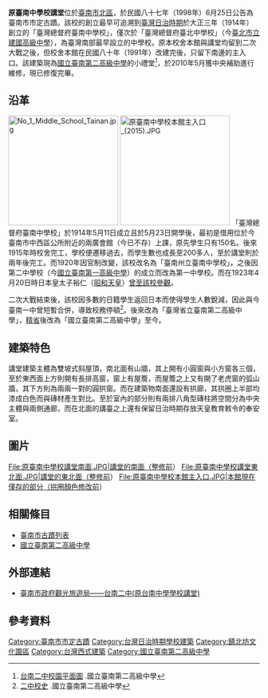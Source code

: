 {{tw monument
|name=原臺南中學校講堂
|formername=
|image=原臺南中學校講堂 (2015).JPG
|imagename=整修後的講堂
|othername=
|formalname=
|level=直轄市定古蹟
|class=日治建築
|time={{JPN}}大正七年（1918年）{{r|文}}
|location={{TWN}}[[臺南市|臺南市]][[北區_(臺南市)|北區]]<br/>北門路二段125號
|open=
|cost=
|website=[http://www.tnssh.tn.edu.tw www.tnssh.tn.edu.tw]
|reg_url=https://nchdb.boch.gov.tw/assets/overview/monument/19980626000011
}}
'''原臺南中學校講堂'''位於[[臺南市|臺南市]][[北區_(臺南市)|北區]]，於民國八十七年（1998年）6月25日公告為臺南市市定古蹟{{r|文}}。該校的創立最早可追溯到[[臺灣日治時期|臺灣日治時期]]於大正三年（1914年）創立的「臺灣總督府臺南中學校」，僅次於「臺灣總督府臺北中學校」（今[[臺北市立建國高級中學|臺北市立建國高級中學]]），為臺灣南部最早設立的中學校{{r|王}}。原本校舍本館與講堂均留到二次大戰之後，但校舍本館在民國八十年（1991年）改建完後，只留下南邊的主入口{{r|傅}}。該建築現為[[國立臺南第二高級中學|國立臺南第二高級中學]]的小禮堂<ref>[http://www.tnssh.tn.edu.tw/page.asp?nsub=A0A500 台南二中校園平面圖] {{Wayback|url=http://www.tnssh.tn.edu.tw/page.asp?nsub=A0A500 |date=20201129095411 }}.國立臺南第二高級中學</ref>，於2010年5月獲中央補助進行維修，現已修復完畢。

== 沿革 ==
[[File:No_1_Middle_School_Tainan.jpg|220px]]
[[File:原臺南中學校本館主入口_(2015).JPG|220px]]
「臺灣總督府臺南中學校」於1914年5月11日成立且於5月23日開學後，最初是借用位於今臺南市中西區公所附近的兩廣會館（今已不存）上課，原先學生只有150名{{r|王}}。後來1915年時校舍完工，學校便遷移過去，而學生數也成長至200多人{{r|王}}，至於講堂則於兩年後完工{{r|傅}}。而1920年因官制改變，該校改名為「臺南州立臺南中學校」，之後因第二中學校（今[[國立臺南第一高級中學|國立臺南第一高級中學]]）的成立而改為第一中學校{{r|傅}}。而在1923年4月20日時日本皇太子裕仁（[[昭和天皇|昭和天皇]]）[[臺灣行啟|曾至該校參觀]]{{r|王}}。

二次大戰結束後，該校因多數的日籍學生返回日本而使得學生人數銳減，因此與今臺南一中曾短暫合併，導致校務停頓<ref>[http://www.tnssh.tn.edu.tw/page.asp?nsub=A0A000 二中校史] {{Wayback|url=http://www.tnssh.tn.edu.tw/page.asp?nsub=A0A000 |date=20201129094828 }}.國立臺南第二高級中學</ref>。後來改為「臺灣省立臺南第二高級中學」，[[精省|精省]]後改為「國立臺南第二高級中學」至今{{r|傅}}。

== 建築特色 ==
講堂建築主體為雙坡式斜屋頂，南北面有山牆，其上開有小圓窗與小方窗各三個{{r|傅}}，至於東西面上方則開有長排高窗，窗上有屋簷，而屋簷之上又有開了老虎窗的弧山牆，其下方則為兩兩一對的圓拱窗{{r|王}}。而在建築物南面還設有拱廊，其拱圈上半部均漆成白色而與磚材產生對比{{r|傅}}。至於室內的部分則有兩排八角型磚柱將空間分為中央主體與兩側通廊，而在北面的講臺之上還有保留日治時期存放天皇教育敕令的奉安室{{r|王}}。

== 圖片 ==
<gallery>
File:原臺南中學校講堂南面.JPG|講堂的南面（整修前）
File:原臺南中學校講堂東北面.JPG|講堂的東北面（整修前）
File:原臺南中學校本館主入口.JPG|本館現在僅存的部分（拱圈顏色修改前）
</gallery>
== 相關條目 ==
*[[臺南市古蹟列表|臺南市古蹟列表]]
*[[國立臺南第二高級中學|國立臺南第二高級中學]]

== 外部連結 ==
*[https://www.twtainan.net/zh-tw/Attractions/Detail/765/%E5%8F%B0%E5%8D%97%E4%BA%8C%E4%B8%AD-%E5%8E%9F%E5%8F%B0%E5%8D%97%E4%B8%AD%E5%AD%B8%E5%AD%B8%E6%A0%A1%E8%AC%9B%E5%A0%82- 臺南市政府觀光旅遊局——台南二中(原台南中學學校講堂)] {{Wayback|url=https://www.twtainan.net/zh-tw/Attractions/Detail/765/%E5%8F%B0%E5%8D%97%E4%BA%8C%E4%B8%AD-%E5%8E%9F%E5%8F%B0%E5%8D%97%E4%B8%AD%E5%AD%B8%E5%AD%B8%E6%A0%A1%E8%AC%9B%E5%A0%82- |date=20190502110912 }}

== 參考資料 ==
{{reflist|refs=
<ref name="王">{{cite book|author=王浩一 |title=黑瓦與老樹 |publisher=心靈工坊文化 |location=台北市 |isbn=978-986-80248-3-0 |pages=238－242頁|date=2010年8月}}</ref>
<ref name="傅">{{cite book|author=傅朝卿 |title=台南市古蹟與歷史建築總覽 |publisher=台灣建築與文化資產出版社 |location=台南市 |isbn=957-30880-4-5 |pages=240、241頁|date=2001年11月}}</ref>
<ref name="文">[https://nchdb.boch.gov.tw/assets/advanceSearch/monument/19980626000011 原台南中學校講堂] {{Wayback|url=https://nchdb.boch.gov.tw/assets/advanceSearch/monument/19980626000011 |date=20190502060348 }}.文化部文化資產局</ref>
}}

{{臺南市古蹟}}
{{台灣直轄市定古蹟}}
[[Category:臺南市市定古蹟|Category:臺南市市定古蹟]]
[[Category:台灣日治時期學校建築|Category:台灣日治時期學校建築]]
[[Category:鎮北坊文化園區|Category:鎮北坊文化園區]]
[[Category:台灣西式建築|Category:台灣西式建築]]
[[Category:國立臺南第二高級中學|Category:國立臺南第二高級中學]]